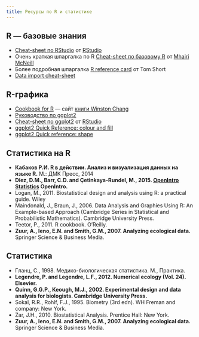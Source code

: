 ```yaml
---
title: Ресурсы по R и статистике
---
```


## R --- базовые знания

- [Cheat-sheet по RStudio](https://www.rstudio.com/wp-content/uploads/2016/01/rstudio-IDE-cheatsheet.pdf) от [RStudio](https://www.rstudio.com)
- Очень краткая шпаргалка по R [Cheat-sheet по базовому R](http://www.rstudio.com/wp-content/uploads/2016/06/r-cheat-sheet.pdf) от [Mhairi McNeill](http://mhairihmcneill.com/)
- Более подробная шпаргалка [R reference card](https://cran.r-project.org/doc/contrib/Short-refcard.pdf) от Tom Short
- [Data import cheat-sheet](https://github.com/rstudio/cheatsheets/raw/master/source/pdfs/data-import-cheatsheet.pdf)


## R-графика

- [Cookbook for R](http://www.cookbook-r.com/) --- сайт [книги Winston Chang](http://www.amazon.com/gp/product/0596809158/ref=as_li_tf_tl?ie=UTF8&camp=1789&creative=9325&creativeASIN=0596809158&linkCode=as2&tag=cooforr09-20)
- [Руководство по ggplot2](http://ggplot2.tidyverse.org/reference/)
- [Cheat-sheet по ggplot2](https://github.com/rstudio/cheatsheets/raw/master/old/pdfs/ggplot2-cheatsheet-2.1.pdf)
 от [RStudio](https://www.rstudio.com)
- [ggplot2 Quick Reference: colour and fill](http://sape.inf.usi.ch/quick-reference/ggplot2/colour)
- [ggplot2 Quick reference: shape](http://sape.inf.usi.ch/quick-reference/ggplot2/shape)


## Статистика на R

- **Кабаков Р.И. R в действии. Анализ и визуализация данных на языке R.** М.: ДМК Пресс, 2014
- **Diez, D.M., Barr, C.D. and Çetinkaya-Rundel, M., 2015. [OpenIntro Statistics](https://www.openintro.org/stat/textbook.php?stat_book=os) OpenIntro.**
- Logan, M., 2011. Biostatistical design and analysis using R: a practical guide. Wiley
- Maindonald, J., Braun, J., 2006. Data Analysis and Graphies Using R: An Example-based Approach (Cambridge Series in Statistical and Probabilistic Mathematics). Cambridge University Press.
- Teetor, P., 2011. R cookbook. O’Reilly.
- **Zuur, A., Ieno, E.N. and Smith, G.M., 2007. Analyzing ecological data.** Springer Science & Business Media.


## Статистика

- Гланц, С., 1998. Медико-биологическая статистика. М., Практика.
- **Legendre, P. and Legendre, L.F., 2012. Numerical ecology (Vol. 24). Elsevier.**
- **Quinn, G.G.P., Keough, M.J., 2002. Experimental design and data analysis for biologists. Cambridge University Press.**
- Sokal, R.R., Rohlf, F.J., 1995. Biometry (3rd edn). WH Freman and company: New York.
- Zar, J.H., 2010. Biostatistical Analysis. Prentice Hall: New York.
- **Zuur, A., Ieno, E.N. and Smith, G.M., 2007. Analyzing ecological data.** Springer Science & Business Media.
